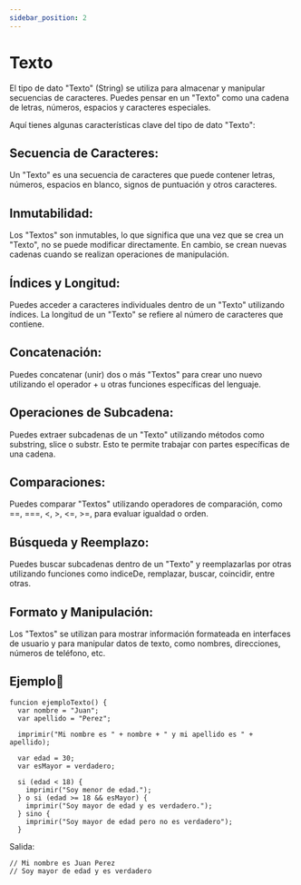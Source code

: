 ```yaml
---
sidebar_position: 2
---
```


# Texto
El tipo de dato "Texto" (String) se utiliza para almacenar y manipular secuencias de caracteres. Puedes pensar en un "Texto" como una cadena de letras, números, espacios y caracteres especiales.

Aquí tienes algunas características clave del tipo de dato "Texto":

## Secuencia de Caracteres: 
Un "Texto" es una secuencia de caracteres que puede contener letras, números, espacios en blanco, signos de puntuación y otros caracteres.

## Inmutabilidad: 
Los "Textos" son inmutables, lo que significa que una vez que se crea un "Texto", no se puede modificar directamente. En cambio, se crean nuevas cadenas cuando se realizan operaciones de manipulación.

## Índices y Longitud: 
Puedes acceder a caracteres individuales dentro de un "Texto" utilizando índices. La longitud de un "Texto" se refiere al número de caracteres que contiene.

## Concatenación: 
Puedes concatenar (unir) dos o más "Textos" para crear uno nuevo utilizando el operador + u otras funciones específicas del lenguaje.

## Operaciones de Subcadena: 
Puedes extraer subcadenas de un "Texto" utilizando métodos como substring, slice o substr. Esto te permite trabajar con partes específicas de una cadena.

## Comparaciones: 
Puedes comparar "Textos" utilizando operadores de comparación, como ==, ===, <, >, <=, >=, para evaluar igualdad o orden.

## Búsqueda y Reemplazo: 
Puedes buscar subcadenas dentro de un "Texto" y reemplazarlas por otras utilizando funciones como indiceDe, remplazar, buscar, coincidir, entre otras.

## Formato y Manipulación: 
Los "Textos" se utilizan para mostrar información formateada en interfaces de usuario y para manipular datos de texto, como nombres, direcciones, números de teléfono, etc.

## Ejemplo📝

```dummy
funcion ejemploTexto() {
  var nombre = "Juan";
  var apellido = "Perez";
  
  imprimir("Mi nombre es " + nombre + " y mi apellido es " + apellido);
  
  var edad = 30;
  var esMayor = verdadero;
  
  si (edad < 18) {
    imprimir("Soy menor de edad.");
  } o si (edad >= 18 && esMayor) {
    imprimir("Soy mayor de edad y es verdadero.");
  } sino {
    imprimir("Soy mayor de edad pero no es verdadero");
  }
```
Salida:

```dummy
// Mi nombre es Juan Perez
// Soy mayor de edad y es verdadero
```
